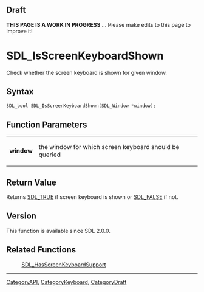 
== Draft ==

'''THIS PAGE IS A WORK IN PROGRESS''' ... Please make edits to this page to improve it!



<!-- #*^*^*^*^*See https://wiki.libsdl.org/SGFunctions for details on editing this page*^*^*^*^* -->
= SDL_IsScreenKeyboardShown =

Check whether the screen keyboard is shown for given window.

== Syntax ==

<syntaxhighlight lang='c'>
SDL_bool SDL_IsScreenKeyboardShown(SDL_Window *window);
</syntaxhighlight>

== Function Parameters ==

{|
|'''window'''
|the window for which screen keyboard should be queried
|}

== Return Value ==

Returns [[SDL_TRUE]] if screen keyboard is shown or [[SDL_FALSE]] if not.

== Version ==

This function is available since SDL 2.0.0.

== Related Functions ==

:[[SDL_HasScreenKeyboardSupport]]

----
[[CategoryAPI]], [[CategoryKeyboard]], [[CategoryDraft]]
<!-- #See the Style Guide for instructions on editing the footer. -->


